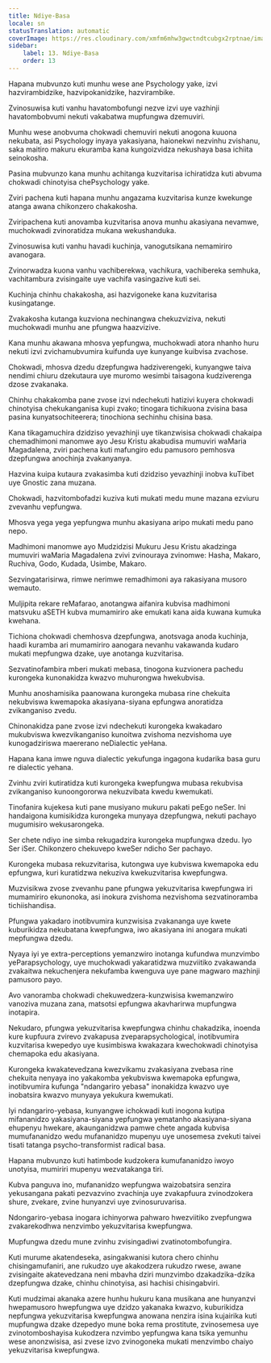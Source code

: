 ```yaml
---
title: Ndiye-Basa
locale: sn
statusTranslation: automatic
coverImage: https://res.cloudinary.com/xmfm6mhw3gwctndtcubgx2rptnae/image/upload/v1741354419/small_cover_la_gran_rebelion_28716e29d2.webp
sidebar:
    label: 13. Ndiye-Basa
    order: 13
---
```

Hapana mubvunzo kuti munhu wese ane Psychology yake, izvi hazvirambidzike, hazvipokanidzike, hazvirambike.

Zvinosuwisa kuti vanhu havatombofungi nezve izvi uye vazhinji havatombobvumi nekuti vakabatwa mupfungwa dzemuviri.

Munhu wese anobvuma chokwadi chemuviri nekuti anogona kuuona nekubata, asi Psychology inyaya yakasiyana, haionekwi nezvinhu zvishanu, saka maitiro makuru ekuramba kana kungoizvidza nekushaya basa ichiita seinokosha.

Pasina mubvunzo kana munhu achitanga kuzvitarisa ichiratidza kuti abvuma chokwadi chinotyisa chePsychology yake.

Zviri pachena kuti hapana munhu angazama kuzvitarisa kunze kwekunge atanga awana chikonzero chakakosha.

Zviripachena kuti anovamba kuzvitarisa anova munhu akasiyana nevamwe, muchokwadi zvinoratidza mukana wekushanduka.

Zvinosuwisa kuti vanhu havadi kuchinja, vanogutsikana nemamiriro avanogara.

Zvinorwadza kuona vanhu vachiberekwa, vachikura, vachibereka semhuka, vachitambura zvisingaite uye vachifa vasingazive kuti sei.

Kuchinja chinhu chakakosha, asi hazvigoneke kana kuzvitarisa kusingatange.

Zvakakosha kutanga kuzviona nechinangwa chekuzviziva, nekuti muchokwadi munhu ane pfungwa haazvizive.

Kana munhu akawana mhosva yepfungwa, muchokwadi atora nhanho huru nekuti izvi zvichamubvumira kuifunda uye kunyange kuibvisa zvachose.

Chokwadi, mhosva dzedu dzepfungwa hadziverengeki, kunyangwe taiva nendimi chiuru dzekutaura uye muromo wesimbi taisagona kudziverenga dzose zvakanaka.

Chinhu chakakomba pane zvose izvi ndechekuti hatizivi kuyera chokwadi chinotyisa chekukanganisa kupi zvako; tinogara tichikuona zvisina basa pasina kunyatsochiteerera; tinochiona sechinhu chisina basa.

Kana tikagamuchira dzidziso yevazhinji uye tikanzwisisa chokwadi chakaipa chemadhimoni manomwe ayo Jesu Kristu akabudisa mumuviri waMaria Magadalena, zviri pachena kuti mafungiro edu pamusoro pemhosva dzepfungwa anochinja zvakanyanya.

Hazvina kuipa kutaura zvakasimba kuti dzidziso yevazhinji inobva kuTibet uye Gnostic zana muzana.

Chokwadi, hazvitombofadzi kuziva kuti mukati medu mune mazana ezviuru zvevanhu vepfungwa.

Mhosva yega yega yepfungwa munhu akasiyana aripo mukati medu pano nepo.

Madhimoni manomwe ayo Mudzidzisi Mukuru Jesu Kristu akadzinga mumuviri waMaria Magadalena zvivi zvinouraya zvinomwe: Hasha, Makaro, Ruchiva, Godo, Kudada, Usimbe, Makaro.

Sezvingatarisirwa, rimwe nerimwe remadhimoni aya rakasiyana musoro wemauto.

MuIjipita rekare reMafarao, anotangwa aifanira kubvisa madhimoni matsvuku aSETH kubva mumamiriro ake emukati kana aida kuwana kumuka kwehana.

Tichiona chokwadi chemhosva dzepfungwa, anotsvaga anoda kuchinja, haadi kuramba ari mumamiriro aanogara nevanhu vakawanda kudaro mukati mepfungwa dzake, uye anotanga kuzvitarisa.

Sezvatinofambira mberi mukati mebasa, tinogona kuzvionera pachedu kurongeka kunonakidza kwazvo muhurongwa hwekubvisa.

Munhu anoshamisika paanowana kurongeka mubasa rine chekuita nekubviswa kwemapoka akasiyana-siyana epfungwa anoratidza zvikanganiso zvedu.

Chinonakidza pane zvose izvi ndechekuti kurongeka kwakadaro mukubviswa kwezvikanganiso kunoitwa zvishoma nezvishoma uye kunogadziriswa maererano neDialectic yeHana.

Hapana kana imwe nguva dialectic yekufunga ingagona kudarika basa guru re dialectic yehana.

Zvinhu zviri kutiratidza kuti kurongeka kwepfungwa mubasa rekubvisa zvikanganiso kunoongororwa nekuzvibata kwedu kwemukati.

Tinofanira kujekesa kuti pane musiyano mukuru pakati peEgo neSer. Ini handaigona kumisikidza kurongeka munyaya dzepfungwa, nekuti pachayo mugumisiro wekusarongeka.

Ser chete ndiyo ine simba rekugadzira kurongeka mupfungwa dzedu. Iyo Ser iSer. Chikonzero chekuvepo kweSer ndicho Ser pachayo.

Kurongeka mubasa rekuzvitarisa, kutongwa uye kubviswa kwemapoka edu epfungwa, kuri kuratidzwa nekuziva kwekuzvitarisa kwepfungwa.

Muzvisikwa zvose zvevanhu pane pfungwa yekuzvitarisa kwepfungwa iri mumamiriro ekunonoka, asi inokura zvishoma nezvishoma sezvatinoramba tichiishandisa.

Pfungwa yakadaro inotibvumira kunzwisisa zvakananga uye kwete kuburikidza nekubatana kwepfungwa, iwo akasiyana ini anogara mukati mepfungwa dzedu.

Nyaya iyi ye extra-perceptions yemanzwiro inotanga kufundwa munzvimbo yeParapsychology, uye muchokwadi yakaratidzwa muzviitiko zvakawanda zvakaitwa nekuchenjera nekufamba kwenguva uye pane magwaro mazhinji pamusoro payo.

Avo vanoramba chokwadi chekuwedzera-kunzwisisa kwemanzwiro vanoziva muzana zana, matsotsi epfungwa akavharirwa mupfungwa inotapira.

Nekudaro, pfungwa yekuzvitarisa kwepfungwa chinhu chakadzika, inoenda kure kupfuura zvirevo zvakapusa zveparapsychological, inotibvumira kuzvitarisa kwepedyo uye kusimbiswa kwakazara kwechokwadi chinotyisa chemapoka edu akasiyana.

Kurongeka kwakatevedzana kwezvikamu zvakasiyana zvebasa rine chekuita nenyaya ino yakakomba yekubviswa kwemapoka epfungwa, inotibvumira kufunga "ndangariro yebasa" inonakidza kwazvo uye inobatsira kwazvo munyaya yekukura kwemukati.

Iyi ndangariro-yebasa, kunyangwe ichokwadi kuti inogona kutipa mifananidzo yakasiyana-siyana yepfungwa yematanho akasiyana-siyana ehupenyu hwekare, akaunganidzwa pamwe chete angada kubvisa mumufananidzo wedu mufananidzo mupenyu uye unosemesa zvekuti taivei tisati tatanga psycho-transformist radical basa.

Hapana mubvunzo kuti hatimbode kudzokera kumufananidzo iwoyo unotyisa, mumiriri mupenyu wezvatakanga tiri.

Kubva panguva ino, mufananidzo wepfungwa waizobatsira senzira yekusangana pakati pezvazvino zvachinja uye zvakapfuura zvinodzokera shure, zvekare, zvine hunyanzvi uye zvinosuruvarisa.

Ndongariro-yebasa inogara ichinyorwa pahwaro hwezviitiko zvepfungwa zvakarekodhwa nenzvimbo yekuzvitarisa kwepfungwa.

Mupfungwa dzedu mune zvinhu zvisingadiwi zvatinotombofungira.

Kuti murume akatendeseka, asingakwanisi kutora chero chinhu chisingamufaniri, ane rukudzo uye akakodzera rukudzo rwese, awane zvisingaite akatevedzana neni mbavha dziri munzvimbo dzakadzika-dzika dzepfungwa dzake, chinhu chinotyisa, asi hachisi chisingabviri.

Kuti mudzimai akanaka azere hunhu hukuru kana musikana ane hunyanzvi hwepamusoro hwepfungwa uye dzidzo yakanaka kwazvo, kuburikidza nepfungwa yekuzvitarisa kwepfungwa anowana nenzira isina kujairika kuti mupfungwa dzake dzepedyo mune boka rema prostitute, zvinosemesa uye zvinotomboshayisa kukodzera nzvimbo yepfungwa kana tsika yemunhu wese anonzwisisa, asi zvese izvo zvinogoneka mukati menzvimbo chaiyo yekuzvitarisa kwepfungwa.

